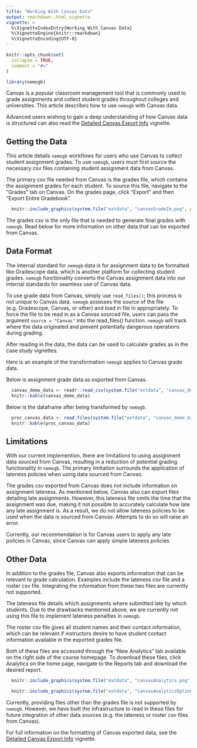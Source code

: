 ```yaml
---
title: "Working With Canvas Data"
output: rmarkdown::html_vignette
vignette: >
  %\VignetteIndexEntry{Working With Canvas Data}
  %\VignetteEngine{knitr::rmarkdown}
  %\VignetteEncoding{UTF-8}
---
```


```r
knitr::opts_chunk$set(
  collapse = TRUE,
  comment = "#>"
)
```

```r
library(nemogb)
```

Canvas is a popular classroom management tool that is commonly used to grade assignments and collect student grades throughout colleges and universities. This article describes how to use `nemogb` with Canvas data. 

Advanced users wishing to gain a deep understanding of how Canvas data is structured can also read the [Detailed Canvas Export Info](https://nemogb-dev.github.io/nemogb-r/articles/detailed-canvas-export-info.html) vignette. 

## Getting the Data

This article details `nemogb` workflows for users who use Canvas to collect student assignment grades. To use `nemogb`, users must first source the necessary csv files containing student assignment data from Canvas. 

The primary csv file needed from Canvas is the grades file, which contains the assignment grades for each student. To source this file, navigate to the "Grades" tab on Canvas. On the grades page, click "Export" and then "Export Entire Gradebook".


```r
  knitr::include_graphics(system.file("extdata", "canvasGradeIm.png", package = "nemogb"))
```

The grades csv is the only file that is needed to generate final grades with `nemogb`. Read below for more information on other data that can be exported from Canvas. 

## Data Format

The internal standard for `nemogb` data is for assignment data to be formatted like Gradescope data, which is another platform for collecting student grades. `nemogb` functionality converts the Canvas assignment data into our internal standards for seamless use of Canvas data.

To use grade data from Canvas, simply use `read_files()`; this process is not unique to Canvas data. `nemogb` assesses the source of the file (e.g. Gradescope, Canvas, or other) and load in file in appropriately. To force the file to be read in as a Canvas sourced file, users can pass the argument `source = "Canvas"` into the read_files() function. `nemogb` will track where the data originated and prevent potentially dangerous operations during grading. 

After reading in the data, the data can be used to calculate grades as in the case study vignettes. 

Here is an example of the transformation `nemogb` applies to Canvas grade data.

Below is assignment grade data as exported from Canvas. 

```r
  canvas_demo_data <- readr::read_csv(system.file("extdata", "canvas_demo_data.csv", package = "nemogb"), trim_ws = FALSE)
  knitr::kable(canvas_demo_data)
```

Below is the dataframe after being transformed by `nemogb`. 

```r
  proc_canvas_data <- read_files(system.file("extdata", "canvas_demo_data.csv", package = "nemogb"))
  knitr::kable(proc_canvas_data)
```



## Limitations

With our current implemention, there are limitations to using assignment data sourced from Canvas, resulting in a reduction of potential grading functionality in `nemogb`. The primary limitation surrounds the application of lateness policies when using data sourced from Canvas. 

The grades csv exported from Canvas does not include information on assignment lateness. As mentioned below, Canvas also can export files detailing late assignments. However, this lateness file omits the time that the assignment was due, making it not possible to accurately calculate how late any late assignment is. As a result, we do not allow lateness policies to be used when the data is sourced from Canvas. Attempts to do so will raise an error. 

Currently, our recommendation is for Canvas users to apply any late policies in Canvas, since Canvas can apply simple lateness policies. 

## Other Data

In addition to the grades file, Canvas also exports information that can be relevant to grade calculation. Examples include the lateness csv file and a roster csv file. Integrating the information from these two files are currently not supported.

The lateness file details which assignments where submitted late by which students. Due to the drawbacks mentioned above, we are currently not using this file to implement lateness penalties in `nemogb`. 

The roster csv file gives all student names and their contact information, which can be relevant if instructors desire to have student contact information available in the exported grades file.

Both of these files are accessed through the "New Analytics" tab available on the right side of the course homepage. To download these files, click Analytics on the home page, navigate to the Reports tab and download the desired report. 

```r
  knitr::include_graphics(system.file("extdata", "canvasAnalytics.png", package = "nemogb"))

```

```r

  knitr::include_graphics(system.file("extdata", "canvasAnalyticsOptions.png", package = "nemogb"))

```


Currently, providing files other than the grades file is not supported by `nemogb`. However, we have built the infrastructure to read in these files for future integration of other data sources (e.g. the lateness or roster csv files from Canvas).

For full information on the formatting of Canvas exported data, see the [Detailed Canvas Export Info](https://nemogb-dev.github.io/nemogb-r/articles/detailed-canvas-export-info.html) vignette. 
